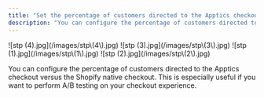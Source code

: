 ```yaml
---
title: "Set the percentage of customers directed to the Apptics checkout"
description: "You can configure the percentage of customers directed to the Apptics checkout versus the Shopify native checkout. This is especially useful if yo..."
---
```


<Steps>
  <Step title="Select your desired store under Stores.">
    ![stp (4).jpg](/images/stp\(4\).jpg)
  </Step>
  <Step title="Select Checkout and click on Publish to Shopify.">
    ![stp (3).jpg](/images/stp\(3\).jpg)
  </Step>
  <Step title="Chose the Apptics Checkout Percentage with the toggle tool to define the percentage of customers directed to Apptics checkout (vs. Shopify native checkout).">
    ![stp (1).jpg](/images/stp\(1\).jpg)
  </Step>
  <Step title="Click on Continue to publish your checkout with the settings you have selected.">
    ![stp (2).jpg](/images/stp\(2\).jpg)
  </Step>
</Steps>

You can configure the percentage of customers directed to the Apptics checkout versus the Shopify native checkout. This is especially useful if you want to perform A/B testing on your checkout experience.